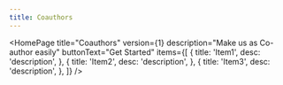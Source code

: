 ```yaml
---
title: Coauthors
---
```



<HomePage
  title="Coauthors"
  version={1}
  description="Make us as Co-author easily"
  buttonText="Get Started"
  items={[
    {
      title: 'Item1',
      desc: 'description',
    },
    {
      title: 'Item2',
      desc: 'description',
    },
    {
      title: 'Item3',
      desc: 'description',
    },
  ]}
/>
